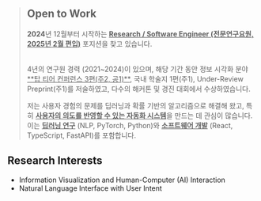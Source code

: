 > ## Open to Work
>
> **2024**년 12월부터 시작하는 <u>**Research / Software Engineer (전문연구요원, 2025년 2월 편입)**</u> 포지션을 찾고 있습니다.
>
> <br />
> 4년의 연구원 경력 (2021~2024)이 있으며, 해당 기간 동안 정보 시각화 분야
> <u>**탑 티어 컨퍼런스 3편(주2, 공1)**</u>, 국내 학술지 1편(주1), Under-Review Preprint(주1)를
> 저술하였고, 다수의 해커톤 및 경진 대회에서 수상하였습니다.
> <br />
>
> 저는 사용자 경험의 문제를 딥러닝과 확률 기반의 알고리즘으로 해결해 왔고, 특히 <u>**사용자의 의도를 반영할 수 있는 자동화 시스템**</u>을 만드는 데 관심이 많습니다. 이는 <u>**딥러닝 연구**</u> (NLP, PyTorch, Python)와 <u>**소프트웨어 개발**</u> (React, TypeScript, FastAPI)를 포함합니다.

## Research Interests

- Information Visualization and Human-Computer (AI) Interaction
- Natural Language Interface with User Intent
